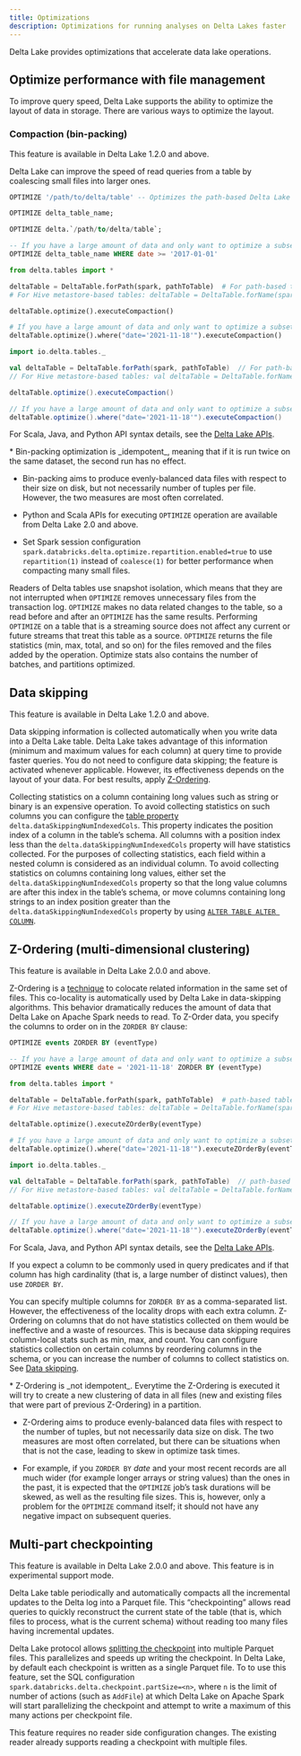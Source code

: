 ```yaml
---
title: Optimizations
description: Optimizations for running analyses on Delta Lakes faster
---
```


Delta Lake provides optimizations that accelerate data lake operations.

## Optimize performance with file management

To improve query speed, Delta Lake supports the ability to optimize the layout of data in storage. There are various ways to optimize the layout.

### Compaction (bin-packing)

<Info title="Note" level="info">
This feature is available in Delta Lake 1.2.0 and above.
</Info>

Delta Lake can improve the speed of read queries from a table by coalescing small files into larger ones.

<CodeTabs>

```sql
OPTIMIZE '/path/to/delta/table' -- Optimizes the path-based Delta Lake table

OPTIMIZE delta_table_name;

OPTIMIZE delta.`/path/to/delta/table`;

-- If you have a large amount of data and only want to optimize a subset of it, you can specify an optional partition predicate using `WHERE`:
OPTIMIZE delta_table_name WHERE date >= '2017-01-01'
```

```python
from delta.tables import *

deltaTable = DeltaTable.forPath(spark, pathToTable)  # For path-based tables
# For Hive metastore-based tables: deltaTable = DeltaTable.forName(spark, tableName)

deltaTable.optimize().executeCompaction()

# If you have a large amount of data and only want to optimize a subset of it, you can specify an optional partition predicate using `where`
deltaTable.optimize().where("date='2021-11-18'").executeCompaction()
```

```scala
import io.delta.tables._

val deltaTable = DeltaTable.forPath(spark, pathToTable)  // For path-based tables
// For Hive metastore-based tables: val deltaTable = DeltaTable.forName(spark, tableName)

deltaTable.optimize().executeCompaction()

// If you have a large amount of data and only want to optimize a subset of it, you can specify an optional partition predicate using `where`
deltaTable.optimize().where("date='2021-11-18'").executeCompaction()
```

</CodeTabs>

For Scala, Java, and Python API syntax details, see the [Delta Lake APIs](/latest/delta-apidoc/).

<Info title="Note" level="info">
* Bin-packing optimization is _idempotent_, meaning that if it is run twice on the same dataset, the second run has no effect.

* Bin-packing aims to produce evenly-balanced data files with respect to their size on disk, but not necessarily number of tuples per file. However, the two measures are most often correlated.

* Python and Scala APIs for executing `OPTIMIZE` operation are available from Delta Lake 2.0 and above.

* Set Spark session configuration `spark.databricks.delta.optimize.repartition.enabled=true` to use `repartition(1)` instead of `coalesce(1)` for better performance when compacting many small files.
</Info>

Readers of Delta tables use snapshot isolation, which means that they are not interrupted when `OPTIMIZE` removes unnecessary files from the transaction log. `OPTIMIZE` makes no data related changes to the table, so a read before and after an `OPTIMIZE` has the same results. Performing `OPTIMIZE` on a table that is a streaming source does not affect any current or future streams that treat this table as a source. `OPTIMIZE` returns the file statistics (min, max, total, and so on) for the files removed and the files added by the operation. Optimize stats also contains the number of batches, and partitions optimized.

## Data skipping

<Info title="Note" level="info">
This feature is available in Delta Lake 1.2.0 and above.
</Info>

Data skipping information is collected automatically when you write data into a Delta Lake table. Delta Lake takes advantage of this information (minimum and maximum values for each column) at query time to provide faster queries. You do not need to configure data skipping; the feature is activated whenever applicable. However, its effectiveness depends on the layout of your data. For best results, apply [Z-Ordering](#zordering-multidimensional-clustering).

Collecting statistics on a column containing long values such as string or binary is an expensive operation. To avoid collecting statistics on such columns you can configure the [table property](/latest/table-properties/) `delta.dataSkippingNumIndexedCols`. This property indicates the position index of a column in the table’s schema. All columns with a position index less than the `delta.dataSkippingNumIndexedCols` property will have statistics collected. For the purposes of collecting statistics, each field within a nested column is considered as an individual column. To avoid collecting statistics on columns containing long values, either set the `delta.dataSkippingNumIndexedCols` property so that the long value columns are after this index in the table’s schema, or move columns containing long strings to an index position greater than the `delta.dataSkippingNumIndexedCols` property by using [`ALTER TABLE ALTER COLUMN`](https://spark.apache.org/docs/latest/sql-ref-syntax-ddl-alter-table.html#alter-or-change-column).

## Z-Ordering (multi-dimensional clustering)

<Info title="Note" level="info">
This feature is available in Delta Lake 2.0.0 and above.
</Info>

Z-Ordering is a [technique](https://en.wikipedia.org/wiki/Z-order_curve) to colocate related information in the same set of files. This co-locality is automatically used by Delta Lake in data-skipping algorithms. This behavior dramatically reduces the amount of data that Delta Lake on Apache Spark needs to read. To Z-Order data, you specify the columns to order on in the `ZORDER BY` clause:

<CodeTabs>

```sql
OPTIMIZE events ZORDER BY (eventType)

-- If you have a large amount of data and only want to optimize a subset of it, you can specify an optional partition predicate by using "where".
OPTIMIZE events WHERE date = '2021-11-18' ZORDER BY (eventType)
```

```python
from delta.tables import *

deltaTable = DeltaTable.forPath(spark, pathToTable)  # path-based table
# For Hive metastore-based tables: deltaTable = DeltaTable.forName(spark, tableName)

deltaTable.optimize().executeZOrderBy(eventType)

# If you have a large amount of data and only want to optimize a subset of it, you can specify an optional partition predicate using `where`
deltaTable.optimize().where("date='2021-11-18'").executeZOrderBy(eventType)
```

```scala
import io.delta.tables._

val deltaTable = DeltaTable.forPath(spark, pathToTable)  // path-based table
// For Hive metastore-based tables: val deltaTable = DeltaTable.forName(spark, tableName)

deltaTable.optimize().executeZOrderBy(eventType)

// If you have a large amount of data and only want to optimize a subset of it, you can specify an optional partition predicate by using "where".
deltaTable.optimize().where("date='2021-11-18'").executeZOrderBy(eventType)
```

</CodeTabs>

For Scala, Java, and Python API syntax details, see the [Delta Lake APIs](/latest/delta-apidoc/).

If you expect a column to be commonly used in query predicates and if that column has high cardinality (that is, a large number of distinct values), then use `ZORDER BY`.

You can specify multiple columns for `ZORDER BY` as a comma-separated list. However, the effectiveness of the locality drops with each extra column. Z-Ordering on columns that do not have statistics collected on them would be ineffective and a waste of resources. This is because data skipping requires column-local stats such as min, max, and count. You can configure statistics collection on certain columns by reordering columns in the schema, or you can increase the number of columns to collect statistics on. See [Data skipping](/latest/optimizations-oss/#data-skipping).

<Info title="Note" level="info">
* Z-Ordering is _not idempotent_. Everytime the Z-Ordering is executed it will try to create a new clustering of data in all files (new and existing files that were part of previous Z-Ordering) in a partition.

* Z-Ordering aims to produce evenly-balanced data files with respect to the number of tuples, but not necessarily data size on disk. The two measures are most often correlated, but there can be situations when that is not the case, leading to skew in optimize task times.

* For example, if you `ZORDER BY` _date_ and your most recent records are all much wider (for example longer arrays or string values) than the ones in the past, it is expected that the `OPTIMIZE` job’s task durations will be skewed, as well as the resulting file sizes. This is, however, only a problem for the `OPTIMIZE` command itself; it should not have any negative impact on subsequent queries.
</Info>

## Multi-part checkpointing

<Info title="Note" level="info">
This feature is available in Delta Lake 2.0.0 and above. This feature is in experimental support mode.
</Info>

Delta Lake table periodically and automatically compacts all the incremental updates to the Delta log into a Parquet file. This “checkpointing” allows read queries to quickly reconstruct the current state of the table (that is, which files to process, what is the current schema) without reading too many files having incremental updates.

Delta Lake protocol allows [splitting the checkpoint](https://github.com/delta-io/delta/blob/master/PROTOCOL.md#checkpoints) into multiple Parquet files. This parallelizes and speeds up writing the checkpoint. In Delta Lake, by default each checkpoint is written as a single Parquet file. To to use this feature, set the SQL configuration `spark.databricks.delta.checkpoint.partSize=<n>`, where `n` is the limit of number of actions (such as `AddFile`) at which Delta Lake on Apache Spark will start parallelizing the checkpoint and attempt to write a maximum of this many actions per checkpoint file.

<Info title="Note" level="info">
This feature requires no reader side configuration changes. The existing reader already supports reading a checkpoint with multiple files.
</Info>
